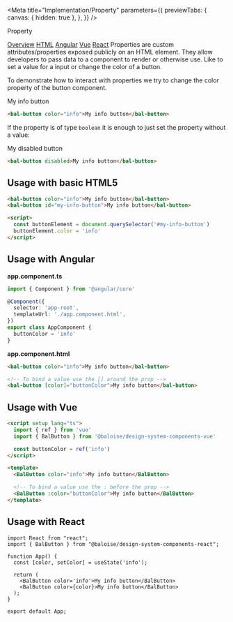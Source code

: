 
<Meta
  title="Implementation/Property"
  parameters={{
    previewTabs: {
      canvas: { hidden: true },
    },
  }}
/>

<bal-doc-banner id="overview" subtitle="Implementation">Property</bal-doc-banner>

<bal-doc-tabs>
  <a href="#overview">Overview</a>
  <a href="#usage-with-basic-html5">HTML</a>
  <a href="#usage-with-angular">Angular</a>
  <a href="#usage-with-vue">Vue</a>
  <a href="#usage-with-react">React</a>
</bal-doc-tabs>

<bal-doc-lead>
  Properties are custom attributes/properties exposed publicly on an HTML element. They allow developers to pass data to
  a component to render or otherwise use. Like to set a value for a input or change the color of a button.
</bal-doc-lead>

To demonstrate how to interact with properties we try to change the color property of the button component.

<Canvas withSource="none">
  <bal-app>
    <bal-button color="info">My info button</bal-button>
  </bal-app>
</Canvas>

```html
<bal-button color="info">My info button</bal-button>
```

If the property is of type `boolean` it is enough to just set the property without a value:

<Canvas withSource="none">
  <bal-app>
    <bal-button disabled>My disabled button</bal-button>
  </bal-app>
</Canvas>

```html
<bal-button disabled>My info button</bal-button>
```

## Usage with basic HTML5

```html
<bal-button color="info">My info button</bal-button>
<bal-button id="my-info-button">My info button</bal-button>

<script>
  const buttonElement = document.querySelector('#my-info-button')
  buttonElement.color = 'info'
</script>
```

## Usage with Angular

**app.component.ts**

```ts
import { Component } from '@angular/core'

@Component({
  selector: 'app-root',
  templateUrl: './app.component.html',
})
export class AppComponent {
  buttonColor = 'info'
}
```

**app.component.html**

```html
<bal-button color="info">My info button</bal-button>

<!-- To bind a value use the [] around the prop -->
<bal-button [color]="buttonColor">My info button</bal-button>
```

## Usage with Vue

```html
<script setup lang="ts">
  import { ref } from 'vue'
  import { BalButton } from '@baloise/design-system-components-vue'

  const buttonColor = ref('info')
</script>

<template>
  <BalButton color="info">My info button</BalButton>

  <!-- To bind a value use the : before the prop -->
  <BalButton :color="buttonColor">My info button</BalButton>
</template>
```

## Usage with React

```tsx
import React from "react";
import { BalButton } from "@baloise/design-system-components-react";

function App() {
  const [color, setColor] = useState('info');

  return (
    <BalButton color='info'>My info button</BalButton>
    <BalButton color={color}>My info button</BalButton>
  );
}

export default App;
```

<bal-doc-github link="/stories/implementation/02-property.stories.mdx"></bal-doc-github>
